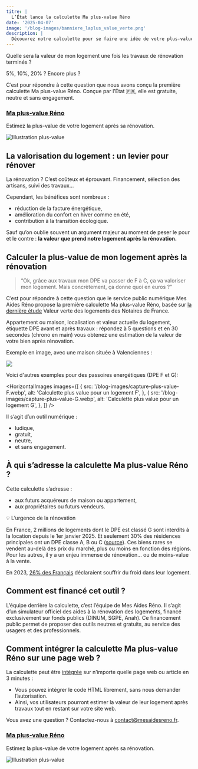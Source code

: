 ```yaml
---
titre: |
  L’État lance la calculette Ma plus-value Réno
date: '2025-04-07'
image: '/blog-images/banniere_laplus_value_verte.png'
description: |
  Découvrez notre calculette pour se faire une idée de votre plus-value après une rénovation énergétique de votre logement.
---
```


Quelle sera la valeur de mon logement une fois les travaux de rénovation terminés ?

5%, 10%, 20% ? Encore plus ?

C’est pour répondre à cette question que nous avons conçu la première calculette Ma plus-value Réno. Conçue par l’État 🇫🇷, elle est gratuite, neutre et sans engagement.

<div className="fr-grid-row fr-my-5v">
  <div className="fr-col-3">
    <div className="fr-card fr-enlarge-link">
      <div className="fr-card__body">
        <div className="fr-card__content">
          <h3 className="fr-card__title">
            <a href="/module/plus-value/demonstration">Ma plus-value Réno</a>
          </h3>
          <p className="fr-card__desc">
            Estimez la plus-value de votre logement après sa rénovation.
          </p>
        </div>
      </div>
      <div className="fr-card__header">
        <div className="fr-card__img">
          <img
            className="fr-responsive-img"
            src="/illuPlusValue.png"
            alt="Illustration plus-value"
          />
        </div>
      </div>
    </div>
  </div>
</div>

## La valorisation du logement : un levier pour rénover

La rénovation ? C’est coûteux et éprouvant. Financement, sélection des artisans, suivi des travaux…

Cependant, les bénéfices sont nombreux :

- réduction de la facture énergétique,
- amélioration du confort en hiver comme en été,
- contribution à la transition écologique.

Sauf qu’on oublie souvent un argument majeur au moment de peser le pour et le contre : **la valeur que prend notre logement après la rénovation.**

## Calculer la plus-value de mon logement après la rénovation

> “Ok, grâce aux travaux mon DPE va passer de F à C, ça va valoriser mon logement. Mais concrètement, ça donne quoi en euros ?”

C’est pour répondre à cette question que le service public numérique Mes Aides Réno propose la première calculette Ma plus-value Réno, basée sur [la dernière étude](https://www.calameo.com/read/005125198fb2a3760f9e5) Valeur verte des logements des Notaires de France.

Appartement ou maison, localisation et valeur actuelle du logement, étiquette DPE avant et après travaux : répondez à 5 questions et en 30 secondes (chrono en main) vous obtenez une estimation de la valeur de votre bien après rénovation.

Exemple en image, avec une maison située à Valenciennes :

![](/blog-images/capture-plus-value-Valenciennes.webp)

Voici d'autres exemples pour des passoires energétiques (DPE F et G):

<HorizontalImages
  images={[
    {
      src: '/blog-images/capture-plus-value-F.webp',
      alt: 'Calculette plus value pour un logement F',
    },
    {
      src: '/blog-images/capture-plus-value-G.webp',
      alt: 'Calculette plus value pour un logement G',
    },
  ]}
/>

Il s’agit d’un outil numérique :

- ludique,
- gratuit,
- neutre,
- et sans engagement.

## À qui s’adresse la calculette Ma plus-value Réno ?

Cette calculette s’adresse :

- aux futurs acquéreurs de maison ou appartement,
- aux propriétaires ou futurs vendeurs.

<aside>

💡 L’urgence de la rénovation

En France, 2 millions de logements dont le DPE est classé G sont interdits à la location depuis le 1er janvier 2025. Et seulement 30% des résidences principales ont un DPE classe A, B ou C ([source](https://www.statistiques.developpement-durable.gouv.fr/sites/default/files/2022-07/document_travail_60_parc_logements_dpe_juillet2022.pdf)). Ces biens rares se vendent au-delà des prix du marché, plus ou moins en fonction des régions. Pour les autres, il y a un enjeu immense de rénovation… ou de moins-value à la vente.

En 2023, [26% des Français](https://www.calameo.com/read/005125198fb2a3760f9e5) déclaraient souffrir du froid dans leur logement.

</aside>

## Comment est financé cet outil ?

L’équipe derrière la calculette, c’est l’équipe de Mes Aides Réno. Il s’agit d’un simulateur officiel des aides à la rénovation des logements, financé exclusivement sur fonds publics (DINUM, SGPE, Anah). Ce financement public permet de proposer des outils neutres et gratuits, au service des usagers et des professionnels.

## Comment intégrer la calculette Ma plus-value Réno sur une page web ?

La calculette peut être [intégrée](/module/plus-value/demonstration) sur n’importe quelle page web ou article en 3 minutes :

- Vous pouvez intégrer le code HTML librement, sans nous demander l’autorisation.
- Ainsi, vos utilisateurs pourront estimer la valeur de leur logement après travaux tout en restant sur votre site web.

Vous avez une question ? Contactez-nous à [contact@mesaidesreno.fr](mailto:contact@mesaidesreno.fr).

<div className="fr-grid-row fr-my-5v">
  <div className="fr-col-3">
    <div className="fr-card fr-enlarge-link">
      <div className="fr-card__body">
        <div className="fr-card__content">
          <h3 className="fr-card__title">
            <a href="/module/plus-value/demonstration">Ma plus-value Réno</a>
          </h3>
          <p className="fr-card__desc">
            Estimez la plus-value de votre logement après sa rénovation.
          </p>
        </div>
      </div>
      <div className="fr-card__header">
        <div className="fr-card__img">
          <img
            className="fr-responsive-img"
            src="/illuPlusValue.png"
            alt="Illustration plus-value"
          />
        </div>
      </div>
    </div>
  </div>
</div>
